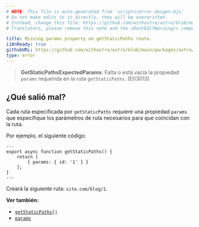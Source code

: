 ```yaml
---
# NOTE: This file is auto-generated from 'scripts/error-docgen.mjs'
# Do not make edits to it directly, they will be overwritten.
# Instead, change this file: https://github.com/withastro/astro/blob/main/packages/astro/src/core/errors/errors-data.ts
# Translators, please remove this note and the <DontEditWarning/> component.

title: Missing params property on getStaticPaths route.
i18nReady: true
githubURL: https://github.com/withastro/astro/blob/main/packages/astro/src/core/errors/errors-data.ts
type: error
---
```


> **GetStaticPathsExpectedParams**: Falta o está vacía la propiedad `params` requerida en la ruta `getStaticPaths`. (E03013)

## ¿Qué salió mal?

Cada ruta especificada por `getStaticPaths` requiere una propiedad `params` que especifique los parámetros de ruta necesarios para que coincidan con la ruta.

Por ejemplo, el siguiente código:

```astro title="pages/blog/[id].astro"
---
export async function getStaticPaths() {
	return [
		{ params: { id: '1' } }
	];
}
---
```
Creará la siguiente ruta: `site.com/blog/1`.

**Ver también:**

-  [`getStaticPaths()`](/es/reference/api-reference/#getstaticpaths)
-  [`params`](/es/reference/api-reference/#params)

